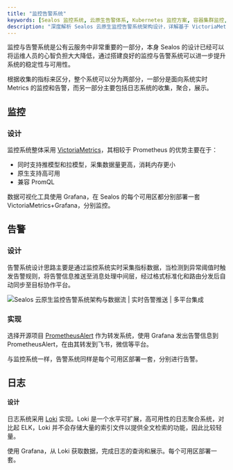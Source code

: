 ```yaml
---
title: "监控告警系统"
keywords: [Sealos 监控系统, 云原生告警体系, Kubernetes 监控方案, 容器集群监控, VictoriaMetrics 实战, Loki 日志管理, Grafana 可视化, PrometheusAlert 集成, 实时指标监控, 日志聚合系统, 多平台告警推送, 运维自动化, 分布式系统监控, 可观测性最佳实践]
description: "深度解析 Sealos 云原生监控告警系统架构设计，详解基于 VictoriaMetrics 的实时指标采集方案与 Loki 日志管理系统的集成实践，涵盖多可用区高可用部署、Grafana 可视化配置、飞书/微信多平台告警推送等核心功能，提供云原生环境下的全栈监控与日志分析最佳实践。"
---
```


监控与告警系统是公有云服务中非常重要的一部分，本身 Sealos 的设计已经可以将运维人员的心智负担大大降低，通过搭建良好的监控与告警系统可以进一步提升系统的稳定性与可用性。

根据收集的指标来区分，整个系统可以分为两部分，一部分是面向系统实时 Metrics 的监控和告警，而另一部分主要包括日志系统的收集，聚合，展示。

## 监控

### 设计

监控系统整体采用 [VictoriaMetrics](https://github.com/VictoriaMetrics/VictoriaMetrics)，其相较于 Prometheus 的优势主要在于：

- 同时支持推模型和拉模型，采集数据量更高，消耗内存更小
- 原生支持高可用
- 兼容 PromQL

数据可视化工具使用 Grafana，在 Sealos 的每个可用区都分别部署一套 VictoriaMetrics+Grafana，分别监控。

## 告警

### 设计

告警系统设计思路主要是通过监控系统实时采集指标数据，当检测到异常阈值时触发告警规则，将告警信息推送至消息处理中间层，经过格式标准化和路由分发后自动同步至目标协作平台。

![Sealos 云原生监控告警系统架构与数据流 | 实时告警推送 | 多平台集成](./images/sealos-alert-system-architecture-flow.zh-cn.png)

### 实现

选择开源项目 [PrometheusAlert](https://github.com/feiyu563/PrometheusAlert) 作为转发系统，使用 Grafana 发出告警信息到 PrometheusAlert，在由其转发到飞书，微信等平台。

与监控系统一样，告警系统同样是每个可用区部署一套，分别进行告警。

## 日志

#### 设计

日志系统采用 [Loki](https://github.com/grafana/loki) 实现。Loki 是一个水平可扩展，高可用性的日志聚合系统，对比起 ELK，Loki 并不会存储大量的索引文件以提供全文检索的功能，因此比较轻量。

使用 Grafana，从 Loki 获取数据，完成日志的查询和展示。每个可用区部署一套。
